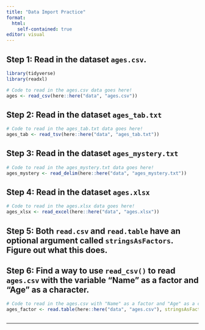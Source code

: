 ```yaml
---
title: "Data Import Practice"
format: 
  html:
    self-contained: true
editor: visual
---
```


## Step 1: Read in the dataset `ages.csv`.

```r
library(tidyverse)
library(readxl)
```

```r
# Code to read in the ages.csv data goes here! 
ages <- read_csv(here::here("data", "ages.csv"))

```

## Step 2: Read in the dataset `ages_tab.txt`

```r
# Code to read in the ages_tab.txt data goes here! 
ages_tab <- read_tsv(here::here("data", "ages_tab.txt"))

```

## Step 3: Read in the dataset `ages_mystery.txt`

```r
# Code to read in the ages_mystery.txt data goes here! 
ages_mystery <- read_delim(here::here("data", "ages_mystery.txt"))

```

## Step 4: Read in the dataset `ages.xlsx`

```r
# Code to read in the ages.xlsx data goes here! 
ages_xlsx <- read_excel(here::here("data", "ages.xlsx"))

```

## Step 5: Both `read.csv` and `read.table` have an optional argument called `stringsAsFactors`. Figure out what this does.

## Step 6: Find a way to use `read_csv()` to read `ages.csv` with the variable "Name" as a factor and "Age" as a character.

```r
# Code to read in the ages.csv with "Name" as a factor and "Age" as a character goes here! 
ages_factor <- read.table(here::here("data", "ages.csv"), stringsAsFactors = TRUE)



```

------------------------------------------------------------------------
